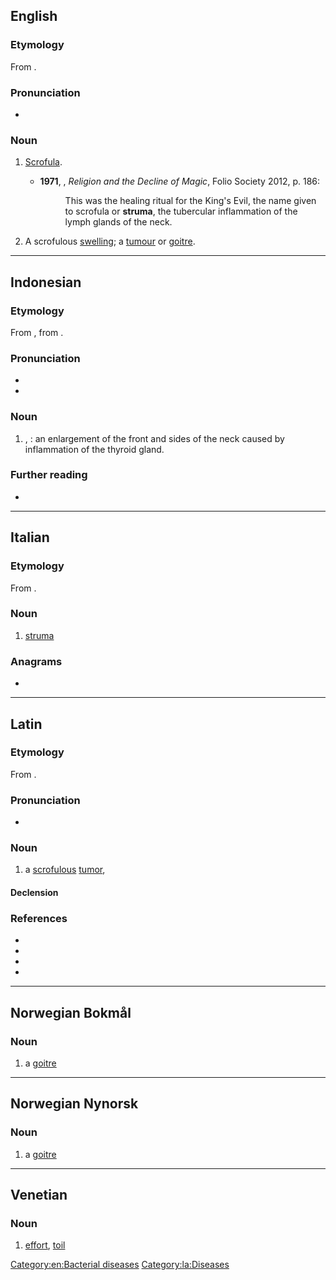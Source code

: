 {{also|Struma}}
==English==

===Etymology===
From {{etyl|la|en}} {{m|la|struma|strūma}}.

===Pronunciation===
* {{a|UK}} {{IPA|en|/ˈstɹuːmə/}}

===Noun===
{{en-noun|~|s|strumae}}

# {{lb|en|pathology}} [[scrofula|Scrofula]].
#* '''1971''', {{w|Keith Thomas (historian)|Keith Thomas}}, ''Religion and the Decline of Magic'', Folio Society 2012, p. 186:
#*: This was the healing ritual for the King's Evil, the name given to scrofula or '''struma''', the tubercular inflammation of the lymph glands of the neck.
# {{lb|en|pathology}} A scrofulous [[swelling]]; a [[tumour]] or [[goitre]].

[[Category:en:Bacterial diseases]]

----

==Indonesian==
{{wikipedia||lang=id}}

===Etymology===
From {{bor|id|nl|struma}}, from {{der|id|la|struma}}.

===Pronunciation===
* {{IPA|id|[ˈstruma]}}
* {{hyphenation|id|stru|ma}}

===Noun===
{{id-noun|head=|pl=-}}

# {{lb|id|pathology}} {{l|en|goiter}}, {{l|en|goitre}}: an enlargement of the front and sides of the neck caused by inflammation of the thyroid gland.
#: {{syn|id|gondok}}

===Further reading===
* {{R:KBBI Daring}}

----
==Italian==

===Etymology===
From {{etyl|la|it}}.

===Noun===
{{it-noun|f}}

# [[#English|struma]]

===Anagrams===
* {{anagrams|it|a=amrstu|Murtas}}

{{C|it|Diseases}}

----

==Latin==

===Etymology===
From {{m|la|struō}}.

===Pronunciation===
* {{la-IPA|strūma}}

===Noun===
{{la-noun|strūma<1>}}

# a [[scrofulous]] [[tumor]], {{l|en|struma}}

====Declension====
{{la-ndecl|strūma<1>}}

===References===
* {{R:L&S}}
* {{R:Elementary Lewis}}
* {{R:du Cange}}
* {{R:Gaffiot}}

[[Category:la:Diseases]]

----

==Norwegian Bokmål==

===Noun===
{{nb-noun-m1}}

# {{lb|nb|pathology}} a [[goitre]]

----

==Norwegian Nynorsk==

===Noun===
{{nn-noun-mu}}

# {{lb|nn|pathology}} a [[goitre]]

----

==Venetian==

===Noun===
{{vec-noun|strum|f|a|e}}

# [[effort]], [[toil]]